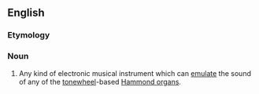 ==English==
{{wikipedia}}

===Etymology===
{{blend|en|clone|[[tonewheel|tonewheel organ]]}}

===Noun===
{{en-noun|head=clonewheel [[organ]]}}

# {{lb|en|musical instruments}} Any kind of electronic musical instrument which can [[emulate]] the sound of any of the [[tonewheel]]-based [[Hammond organ]]s.